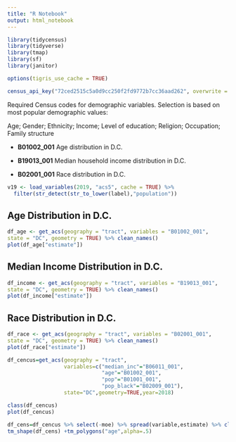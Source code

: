 ---
title: "R Notebook"
output: html_notebook
---

```{r}
library(tidycensus)
library(tidyverse)
library(tmap)
library(sf)
library(janitor)

options(tigris_use_cache = TRUE)

census_api_key("72ced2515c5a0d9cc250f2fd9772b7cc36aad262", overwrite = TRUE)
```

Required Census codes for demographic variables. Selection is based on most popular demographic values:

Age; Gender; Ethnicity; Income; Level of education; Religion; Occupation; Family structure


- **B01002_001**    Age distribution in D.C.

- **B19013_001**    Median household income distribution in D.C.

- **B02001_001**    Race distribution in D.C.


```{r}
v19 <- load_variables(2019, "acs5", cache = TRUE) %>%
  filter(str_detect(str_to_lower(label),"population"))
```

## Age Distribution in D.C.

```{r}
df_age <- get_acs(geography = "tract", variables = "B01002_001",
state = "DC", geometry = TRUE) %>% clean_names()
plot(df_age["estimate"])
```

## Median Income Distribution in D.C.

```{r}
df_income <- get_acs(geography = "tract", variables = "B19013_001",
state = "DC", geometry = TRUE) %>% clean_names()
plot(df_income["estimate"])

```

## Race Distribution in D.C.

```{r}
df_race <- get_acs(geography = "tract", variables = "B02001_001",
state = "DC", geometry = TRUE) %>% clean_names()
plot(df_race["estimate"])
```

```{r}
df_cencus=get_acs(geography = "tract",
                  variables=c("median_inc"="B06011_001",
                              "age"="B01002_001",
                              "pop"="B01001_001",
                              "pop_black"="B02009_001"),
                  state="DC",geometry=TRUE,year=2018) 
```

```{r}
class(df_cencus)
plot(df_cencus)

df_cens=df_cencus %>% select(-moe) %>% spread(variable,estimate) %>% clean_names()
tm_shape(df_cens) +tm_polygons("age",alpha=.5)
```